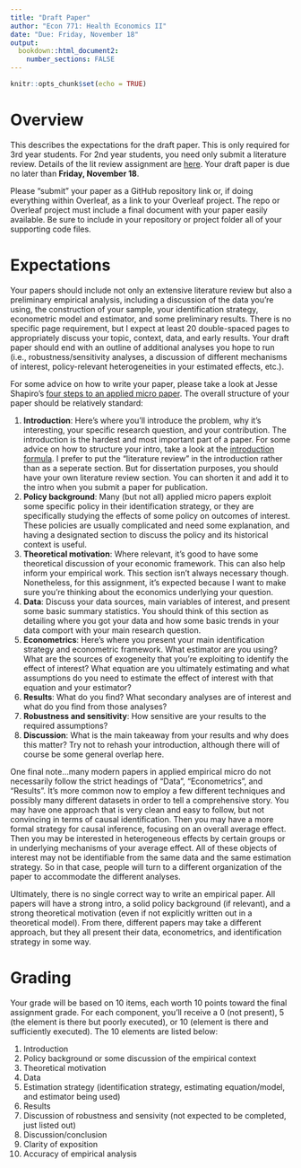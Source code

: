 ```yaml
---
title: "Draft Paper"
author: "Econ 771: Health Economics II"
date: "Due: Friday, November 18"
output: 
  bookdown::html_document2:
    number_sections: FALSE
---
```


```r
knitr::opts_chunk$set(echo = TRUE)
```


# Overview
This describes the expectations for the draft paper. This is only required for 3rd year students. For 2nd year students, you need only submit a literature review. Details of the lit review assignment are [here](assignments/lit-review.html). Your draft paper is due no later than **Friday, November 18**.

Please "submit" your paper as a GitHub repository link or, if doing everything within Overleaf, as a link to your Overleaf project. The repo or Overleaf project must include a final document with your paper easily available. Be sure to include in your repository or project folder all of your supporting code files.


# Expectations
Your papers should include not only an extensive literature review but also a preliminary empirical analysis, including a discussion of the data you're using, the construction of your sample, your identification strategy, econometric model and estimator, and some preliminary results. There is no specific page requirement, but I expect at least 20 double-spaced pages to appropriately discuss your topic, context, data, and early results. Your draft paper should end with an outline of additional analyses you hope to run (i.e., robustness/sensitivity analyses, a discussion of different mechanisms of interest, policy-relevant heterogeneities in your estimated effects, etc.). 

For some advice on how to write your paper, please take a look at Jesse Shapiro's [four steps to an applied micro paper](https://www.brown.edu/Research/Shapiro/pdfs/foursteps.pdf). The overall structure of your paper should be relatively standard:

1. **Introduction**: Here's where you'll introduce the problem, why it's interesting, your specific research question, and your contribution. The introduction is the hardest and most important part of a paper. For some advice on how to structure your intro, take a look at the [introduction formula](https://www.albany.edu/spatial/training/5-The%20Introduction%20Formula.pdf). I prefer to put the "literature review" in the introduction rather than as a seperate section. But for dissertation purposes, you should have your own literature review section. You can shorten it and add it to the intro when you submit a paper for publication.
2. **Policy background**: Many (but not all) applied micro papers exploit some specific policy in their identification strategy, or they are specifically studying the effects of some policy on outcomes of interest. These policies are usually complicated and need some explanation, and having a designated section to discuss the policy and its historical context is useful.
3. **Theoretical motivation**: Where relevant, it's good to have some theoretical discussion of your economic framework. This can also help inform your empirical work. This section isn't always necessary though. Nonetheless, for this assignment, it's expected because I want to make sure you're thinking about the economics underlying your question.
4. **Data**: Discuss your data sources, main variables of interest, and present some basic summary statistics. You should think of this section as detailing where you got your data and how some basic trends in your data comport with your main research question.
5. **Econometrics**: Here's where you present your main identification strategy and econometric framework. What estimator are you using? What are the sources of exogeneity that you're exploiting to identify the effect of interest? What equation are you ultimately estimating and what assumptions do you need to estimate the effect of interest with that equation and your estimator?
6. **Results**: What do you find? What secondary analyses are of interest and what do you find from those analyses?
7. **Robustness and sensitivity**: How sensitive are your results to the required assumptions?
8. **Discussion**: What is the main takeaway from your results and why does this matter? Try not to rehash your introduction, although there will of course be some general overlap here.

One final note...many modern papers in applied empirical micro do not necessarily follow the strict headings of "Data", "Econometrics", and "Results". It's more common now to employ a few different techniques and possibly many different datasets in order to tell a comprehensive story. You may have one approach that is very clean and easy to follow, but not convincing in terms of causal identification. Then you may have a more formal strategy for causal inference, focusing on an overall average effect. Then you may be interested in heterogeneous effects by certain groups or in underlying mechanisms of your average effect. All of these objects of interest may not be identifiable from the same data and the same estimation strategy. So in that case, people will turn to a different organization of the paper to accommodate the different analyses.

Ultimately, there is no single correct way to write an empirical paper. All papers will have a strong intro, a solid policy background (if relevant), and a strong theoretical motivation (even if not explicitly written out in a theoretical model). From there, different papers may take a different approach, but they all present their data, econometrics, and identification strategy in some way.



# Grading
Your grade will be based on 10 items, each worth 10 points toward the final assignment grade. For each component, you'll receive a 0 (not present), 5 (the element is there but poorly executed), or 10 (element is there and sufficiently executed). The 10 elements are listed below:

1. Introduction
2. Policy background or some discussion of the empirical context
3. Theoretical motivation
4. Data
5. Estimation strategy (identification strategy, estimating equation/model, and estimator being used)
6. Results
7. Discussion of robustness and sensivity (not expected to be completed, just listed out)
8. Discussion/conclusion
9. Clarity of exposition
10. Accuracy of empirical analysis
